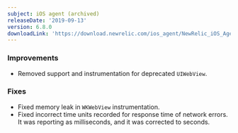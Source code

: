 ```yaml
---
subject: iOS agent (archived)
releaseDate: '2019-09-13'
version: 6.8.0
downloadLink: 'https://download.newrelic.com/ios_agent/NewRelic_iOS_Agent_6.8.0.zip'
---
```


### Improvements

* Removed support and instrumentation for deprecated `UIWebView`.

### Fixes

* Fixed memory leak in `WKWebView` instrumentation.
* Fixed incorrect time units recorded for response time of network errors. It was reporting as milliseconds, and it was corrected to seconds.

